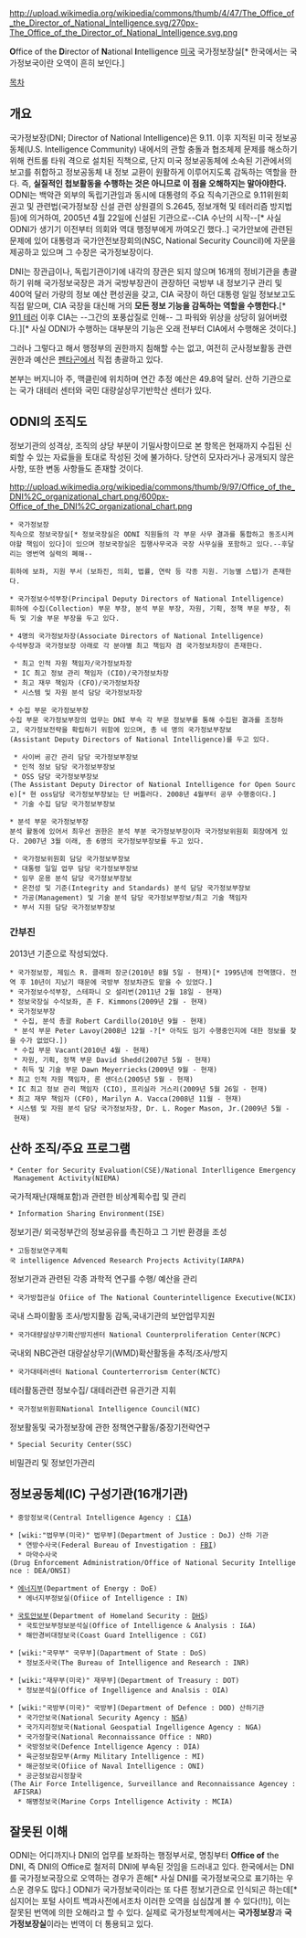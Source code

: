 http://upload.wikimedia.org/wikipedia/commons/thumb/4/47/The_Office_of_the_Director_of_National_Intelligence.svg/270px-The_Office_of_the_Director_of_National_Intelligence.svg.png

'''O'''ffice of the '''D'''irector of '''N'''ational '''I'''ntelligence
[[미국]] 국가정보장실[* 한국에서는 국가정보국이란 오역이 흔히 보인다.]

[[목차]]

== 개요 ==
국가정보장(DNI; Director of National Intelligence)은 9.11. 이후 지적된 미국 정보공동체(U.S. Intelligence Community) 내에서의 관할 충돌과 협조체제 문제를 해소하기 위해 컨트롤 타워 격으로 설치된 직책으로, 단지 미국 정보공동체에 소속된 기관에서의 보고를 취합하고 정보공동체 내 정보 교환이 원활하게 이루어지도록 감독하는 역할을 한다. 즉, '''실질적인 첩보활동을 수행하는 것은 아니므로 이 점을 오해하지는 말아야한다.''' ODNI는 백악관 외부의 독립기관임과 동시에 대통령의 주요 직속기관으로 9.11위원회 권고 및 관련법(국가정보장 신설 관련 상원결의 S.2645, 정보개혁 및 테러리즘 방지법 등)에 의거하여, 2005년 4월 22일에 신설된 기관으로--CIA 수난의 시작--[* 사실 ODNI가 생기기 이전부터 의회와 역대 행정부에게 까여오긴 했다..] 국가안보에 관련된 문제에 있어 대통령과 국가안전보장회의(NSC, National Security Council)에 자문을 제공하고 있으며 그 수장은 국가정보장이다.

DNI는 장관급이나, 독립기관이기에 내각의 장관은 되지 않으며 16개의 정비기관을 총괄하기 위해 국가정보국장은 과거 국방부장관이 관장하던 국방부 내 정보기구 관리 및 400억 달러 가량의 정보 예산 편성권을 갖고, CIA 국장이 하던 대통령 일일 정보보고도 직접 맡으며, CIA 국장을 대신해 거의 '''모든 정보 기능을 감독하는 역할을 수행한다.'''[* [[911 테러]] 이후 CIA는 --그간의 포풍삽질로 인해-- 그 파워와 위상을 상당히 잃어버렸다.][* 사실 ODNI가 수행하는 대부분의 기능은 오래 전부터 CIA에서 수행해온 것이다.]

그러나 그렇다고 해서 행정부의 권한까지 침해할 수는 없고, 여전히 군사정보활동 관련 권한과 예산은 [[펜타곤]]에서 직접 총괄하고 있다.

본부는 버지니아 주, 맥클린에 위치하며 연간 추정 예산은 49.8억 달러. 산하 기관으로는 국가 대테러 센터와 국민 대량살상무기반학산 센터가 있다.

== ODNI의 조직도 ==
정보기관의 성격상, 조직의 상당 부분이 기밀사항이므로 본 항목은 현재까지 수집된 신뢰할 수 있는 자료들을 토대로 작성된 것에 불가하다. 당연히 모자라거나 공개되지 않은 사항, 또한 변동 사항들도 존재할 것이다.

http://upload.wikimedia.org/wikipedia/commons/thumb/9/97/Office_of_the_DNI%2C_organizational_chart.png/600px-Office_of_the_DNI%2C_organizational_chart.png

 * 국가정보장
 직속으로 정보국장실[* 정보국장실은 ODNI 직원들의 각 부문 사무 결과를 통합하고 동조시켜야할 책임이 있다]이 있으며 정보국장실은 집행사무국과 국장 사무실을 포함하고 있다.--후달리는 영번역 실력의 폐해--

 휘하에 보좌, 지원 부서 (보좌진, 의회, 법률, 연락 등 각종 지원. 기능별 스탭)가 존재한다.

 * 국가정보수석부장(Principal Deputy Directors of National Intelligence)
 휘하에 수집(Collection) 부문 부장, 분석 부문 부장, 자원, 기획, 정책 부문 부장, 취득 및 기술 부문 부장을 두고 있다. 

 * 4명의 국가정보차장(Associate Directors of National Intelligence)
 수석부장과 국가정보장 아래로 각 분야별 최고 책임자 겸 국가정보차장이 존재한다.

  * 최고 인적 자원 책임자/국가정보차장
  * IC 최고 정보 관리 책임자 (CIO)/국가정보차장
  * 최고 재무 책임자 (CFO)/국가정보차장
  * 시스템 및 자원 분석 담당 국가정보차장

 * 수집 부문 국가정보부장
 수집 부문 국가정보부장의 업무는 DNI 부속 각 부문 정보부를 통해 수집된 결과를 조정하고, 국가정보전략을 확립하기 위함에 있으며, 총 네 명의 국가정보부장보(Assistant Deputy Directors of National Intelligence)를 두고 있다.

  * 사이버 공간 관리 담당 국가정보부장보
  * 인적 정보 담당 국가정보부장보
  * OSS 담당 국가정보부장보(The Assistant Deputy Director of National Intelligence for Open Source)[* 현 oss담당 국가정보부장보는 단 버틀러다. 2008년 4월부터 공무 수행중이다.]
  * 기술 수집 담당 국가정보부장보

 * 분석 부문 국가정보부장
 분석 활동에 있어서 최우선 권한은 분석 부분 국가정보부장이자 국가정보위원회 회장에게 있다. 2007년 3월 이래, 총 6명의 국가정보부장보를 두고 있다.

  * 국가정보위원회 담당 국가정보부장보
  * 대통령 일일 업무 담당 국가정보부장보
  * 임무 운용 분석 담당 국가정보부장보
  * 온전성 및 기준(Integrity and Standards) 분석 담당 국가정보부장보
  * 가공(Management) 및 기술 분석 담당 국가정보부장보/최고 기술 책임자
  * 부서 지원 담당 국가정보부장보

=== 간부진 ===
2013년 기준으로 작성되었다.

 * 국가정보장, 제임스 R. 클래퍼 장군(2010년 8월 5일 - 현재)[* 1995년에 전역했다. 전역 후 10년이 지났기 때문에 국방부 정보차관도 맡을 수 있었다.]
 * 국가정보수석부장, 스테파니 오 설리번(2011년 2월 18일 - 현재)
 * 정보국장실 수석보좌, 존 F. Kimmons(2009년 2월 - 현재)
 * 국가정보부장
  * 수집, 분석 총괄 Robert Cardillo(2010년 9월 - 현재)
  * 분석 부문 Peter Lavoy(2008년 12월 -?[* 아직도 임기 수행중인지에 대한 정보를 찾을 수가 없었다.])
  * 수집 부문 Vacant(2010년 4월 - 현재)
  * 자원, 기획, 정책 부문 David Shedd(2007년 5월 - 현재)
  * 취득 및 기술 부문 Dawn Meyerriecks(2009년 9월 - 현재)
 * 최고 인적 자원 책임자, 론 샌더스(2005년 5월 - 현재)
 * IC 최고 정보 관리 책임자 (CIO), 프리실라 거스리(2009년 5월 26일 - 현재)
 * 최고 재무 책임자 (CFO), Marilyn A. Vacca(2008년 11월 - 현재)
 * 시스템 및 자원 분석 담당 국가정보차장, Dr. L. Roger Mason, Jr.(2009년 5월 - 현재)

== 산하 조직/주요 프로그램 ==

 * Center for Security Evaluation(CSE)/National Interlligence Emergency Management Activity(NIEMA)
국가적재난(재해포함)과 관련한 비상계획수립 및 관리

 * Information Sharing Environment(ISE)
정보기관/ 외국정부간의 정보공유를 촉진하고 그 기반 환경을 조성

 * 고등정보연구계획국 intelligence Advenced Research Projects Activity(IARPA)
정보기관과 관련된 각종 과학적 연구를 수행/ 예산을 관리

 * 국가방첩관실 Ofiice of The National Counterintelligence Executive(NCIX)
국내 스파이활동 조사/방지활동 감독,국내기관의 보안업무지원

 * 국가대량살상무기확산방지센터 National Counterproliferation Center(NCPC)
국내외 NBC관련 대량살상무기(WMD)확산활동을 추적/조사/방지

 * 국가대테러센터 National Counterterrorism Center(NCTC)
테러활동관련 정보수집/ 대테러관련 유관기관 지휘

 * 국가정보위원회National Intelligence Council(NIC)
정보활동및 국가정보장에 관한 정책연구활동/중장기전략연구

 * Special Security Center(SSC)
비밀관리 및 정보인가관리

== 정보공동체(IC) 구성기관(16개기관) ==
 * 중앙정보국(Central Intelligence Agency : [[CIA]])

 * [wiki:"법무부(미국)" 법무부](Department of Justice : DoJ) 산하 기관
   * 연방수사국(Federal Bureau of Investigation : [[FBI]]) 
   * 마약수사국(Drug Enforcement Administration/Office of National Security Intelligence : DEA/ONSI)

 * [[에너지부]](Department of Energy : DoE)
   * 에너지부정보실(Ofiice of Intelligence : IN)

 * [[국토안보부]](Department of Homeland Security : [[DHS]])
   * 국토안보부정보분석실(Office of Intelligence & Analysis : I&A)
   * 해안경비대정보국(Coast Guard Intelligence : CGI)

 * [wiki:"국무부" 국무부](Dapartment of State : DoS)
   * 정보조사국(The Bureau of Intelligence and Research : INR)

 * [wiki:"재무부(미국)" 재무부](Department of Treasury : DOT)
   * 정보분석실(Office of Ingelligence and Analsis : OIA)

 * [wiki:"국방부(미국)" 국방부](Department of Defence : DOD) 산하기관
   * 국가안보국(National Security Agency : [[NSA]])
   * 국가지리정보국(National Geospatial Ingelligence Agency : NGA)
   * 국가정찰국(National Reconnaissance Office : NRO)
   * 국방정보국(Defence Intelligence Agency : DIA)
   * 육군정보참모부(Army Military Intelligence : MI) 
   * 해군정보국(Ofiice of Naval Intelligence : ONI)
   * 공군정보감시정찰국(The Air Force Intelligence, Surveillance and Reconnaissance Agencey : AFISRA)
   * 해병정보국(Marine Corps Intelligence Activity : MCIA)

== 잘못된 이해 ==
ODNI는 어디까지나 DNI의 업무를 보좌하는 행정부서로, 명칭부터 '''Office of''' the DNI, 즉 DNI의 Office로 철저히 DNI에 부속된 것임을 드러내고 있다. 한국에서는 DNI를 국가정보국장으로 오역하는 경우가 흔해[* 사실 DNI를 국가정보국으로 표기하는 우스운 경우도 많다.] ODNI가 국가정보국이라는 또 다른 정보기관으로 인식되곤 하는데[* 심지어는 포털 사이트 백과사전에서조차 이러한 오역을 심심찮게 볼 수 있다(!!)], 이는 잘못된 번역에 의한 오해라고 할 수 있다. 실제로 국가정보학계에서는 '''국가정보장'''과 '''국가정보장실'''이라는 번역이 더 통용되고 있다.
